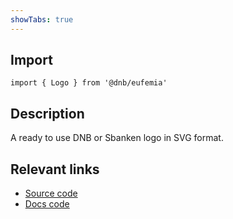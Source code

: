 ```yaml
---
showTabs: true
---
```


## Import

```tsx
import { Logo } from '@dnb/eufemia'
```

## Description

A ready to use DNB or Sbanken logo in SVG format.

## Relevant links

- [Source code](https://github.com/dnbexperience/eufemia/tree/main/packages/dnb-eufemia/src/components/logo)
- [Docs code](https://github.com/dnbexperience/eufemia/tree/main/packages/dnb-design-system-portal/src/docs/uilib/components/logo)
